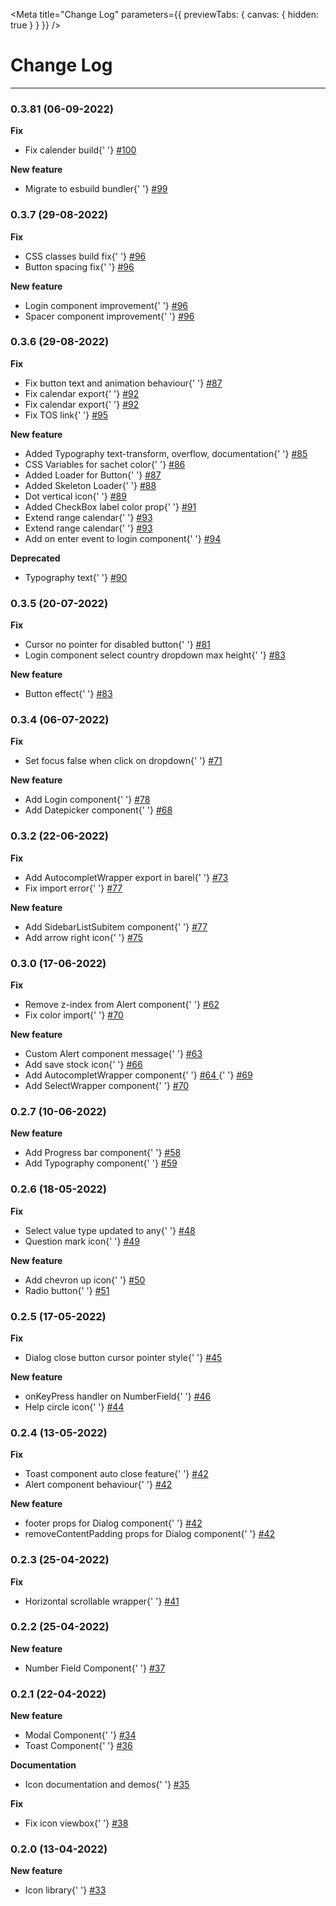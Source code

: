 
<Meta
  title="Change Log"
  parameters={{ previewTabs: { canvas: { hidden: true } } }}
/>

# Change Log

<hr />

### <strong>0.3.81 (06-09-2022)</strong>

<p>
  <strong>Fix</strong>
</p>
<ul>
  <li>
    Fix calender build{' '}
    <a href="https://github.com/bukuwarung/sachet/pull/100" target="_blank">
      #100
    </a>
  </li>
</ul>
<p>
  <strong>New feature</strong>
</p>
<ul>
  <li>
    Migrate to esbuild bundler{' '}
    <a href="https://github.com/bukuwarung/sachet/pull/99" target="_blank">
      #99
    </a>
  </li>
</ul>

### <strong>0.3.7 (29-08-2022)</strong>

<p>
  <strong>Fix</strong>
</p>
<ul>
  <li>
    CSS classes build fix{' '}
    <a href="https://github.com/bukuwarung/sachet/pull/96" target="_blank">
      #96
    </a>
  </li>
  <li>
    Button spacing fix{' '}
    <a href="https://github.com/bukuwarung/sachet/pull/96" target="_blank">
      #96
    </a>
  </li>
</ul>
<p>
  <strong>New feature</strong>
</p>
<ul>
  <li>
    Login component improvement{' '}
    <a href="https://github.com/bukuwarung/sachet/pull/96" target="_blank">
      #96
    </a>
  </li>
  <li>
    Spacer component improvement{' '}
    <a href="https://github.com/bukuwarung/sachet/pull/96" target="_blank">
      #96
    </a>
  </li>
</ul>

### <strong>0.3.6 (29-08-2022)</strong>

<p>
  <strong>Fix</strong>
</p>
<ul>
  <li>
    Fix button text and animation behaviour{' '}
    <a href="https://github.com/bukuwarung/sachet/pull/87" target="_blank">
      #87
    </a>
  </li>
  <li>
    Fix calendar export{' '}
    <a href="https://github.com/bukuwarung/sachet/pull/92" target="_blank">
      #92
    </a>
  </li>
  <li>
    Fix calendar export{' '}
    <a href="https://github.com/bukuwarung/sachet/pull/92" target="_blank">
      #92
    </a>
  </li>
  <li>
    Fix TOS link{' '}
    <a href="https://github.com/bukuwarung/sachet/pull/95" target="_blank">
      #95
    </a>
  </li>
</ul>
<p>
  <strong>New feature</strong>
</p>
<ul>
  <li>
    Added Typography text-transform, overflow, documentation{' '}
    <a href="https://github.com/bukuwarung/sachet/pull/85" target="_blank">
      #85
    </a>
  </li>
  <li>
    CSS Variables for sachet color{' '}
    <a href="https://github.com/bukuwarung/sachet/pull/86" target="_blank">
      #86
    </a>
  </li>
  <li>
    Added Loader for Button{' '}
    <a href="https://github.com/bukuwarung/sachet/pull/87" target="_blank">
      #87
    </a>
  </li>
  <li>
    Added Skeleton Loader{' '}
    <a href="https://github.com/bukuwarung/sachet/pull/88" target="_blank">
      #88
    </a>
  </li>
  <li>
    Dot vertical icon{' '}
    <a href="https://github.com/bukuwarung/sachet/pull/89" target="_blank">
      #89
    </a>
  </li>
  <li>
    Added CheckBox label color prop{' '}
    <a href="https://github.com/bukuwarung/sachet/pull/91" target="_blank">
      #91
    </a>
  </li>
  <li>
    Extend range calendar{' '}
    <a href="https://github.com/bukuwarung/sachet/pull/93" target="_blank">
      #93
    </a>
  </li>
  <li>
    Extend range calendar{' '}
    <a href="https://github.com/bukuwarung/sachet/pull/93" target="_blank">
      #93
    </a>
  </li>
  <li>
    Add on enter event to login component{' '}
    <a href="https://github.com/bukuwarung/sachet/pull/94" target="_blank">
      #94
    </a>
  </li>
</ul>
<p>
  <strong>Deprecated</strong>
  <ul>
    <li>
      Typography text{' '}
      <a href="https://github.com/bukuwarung/sachet/pull/90" target="_blank">
        #90
      </a>
    </li>
  </ul>
</p>

### <strong>0.3.5 (20-07-2022)</strong>

<p>
  <strong>Fix</strong>
</p>
<ul>
  <li>
    Cursor no pointer for disabled button{' '}
    <a href="https://github.com/bukuwarung/sachet/pull/81" target="_blank">
      #81
    </a>
  </li>
  <li>
    Login component select country dropdown max height{' '}
    <a href="https://github.com/bukuwarung/sachet/pull/83" target="_blank">
      #83
    </a>
  </li>
</ul>
<p>
  <strong>New feature</strong>
</p>
<ul>
  <li>
    Button effect{' '}
    <a href="https://github.com/bukuwarung/sachet/pull/83" target="_blank">
      #83
    </a>
  </li>
</ul>

### <strong>0.3.4 (06-07-2022)</strong>

<p>
  <strong>Fix</strong>
</p>
<ul>
  <li>
    Set focus false when click on dropdown{' '}
    <a href="https://github.com/bukuwarung/sachet/pull/71" target="_blank">
      #71
    </a>
  </li>
</ul>
<p>
  <strong>New feature</strong>
</p>
<ul>
  <li>
    Add Login component{' '}
    <a href="https://github.com/bukuwarung/sachet/pull/78" target="_blank">
      #78
    </a>
  </li>
  <li>
    Add Datepicker component{' '}
    <a href="https://github.com/bukuwarung/sachet/pull/68" target="_blank">
      #68
    </a>
  </li>
</ul>

### <strong>0.3.2 (22-06-2022)</strong>

<p>
  <strong>Fix</strong>
</p>
<ul>
  <li>
    Add AutocompletWrapper export in barel{' '}
    <a href="https://github.com/bukuwarung/sachet/pull/73" target="_blank">
      #73
    </a>
  </li>
  <li>
    Fix import error{' '}
    <a href="https://github.com/bukuwarung/sachet/pull/77" target="_blank">
      #77
    </a>
  </li>
</ul>
<p>
  <strong>New feature</strong>
</p>
<ul>
  <li>
    Add SidebarListSubitem component{' '}
    <a href="https://github.com/bukuwarung/sachet/pull/77" target="_blank">
      #77
    </a>
  </li>
  <li>
    Add arrow right icon{' '}
    <a href="https://github.com/bukuwarung/sachet/pull/75" target="_blank">
      #75
    </a>
  </li>
</ul>

### <strong>0.3.0 (17-06-2022)</strong>

<p>
  <strong>Fix</strong>
</p>
<ul>
  <li>
    Remove z-index from Alert component{' '}
    <a href="https://github.com/bukuwarung/sachet/pull/62" target="_blank">
      #62
    </a>
  </li>
  <li>
    Fix color import{' '}
    <a href="https://github.com/bukuwarung/sachet/pull/70" target="_blank">
      #70
    </a>
  </li>
</ul>
<p>
  <strong>New feature</strong>
</p>
<ul>
  <li>
    Custom Alert component message{' '}
    <a href="https://github.com/bukuwarung/sachet/pull/63" target="_blank">
      #63
    </a>
  </li>
  <li>
    Add save stock icon{' '}
    <a href="https://github.com/bukuwarung/sachet/pull/66" target="_blank">
      #66
    </a>
  </li>
  <li>
    Add AutocompletWrapper component{' '}
    <a href="https://github.com/bukuwarung/sachet/pull/64" target="_blank">
      #64
    </a>{' '}
    <a href="https://github.com/bukuwarung/sachet/pull/69" target="_blank">
      #69
    </a>
  </li>
  <li>
    Add SelectWrapper component{' '}
    <a href="https://github.com/bukuwarung/sachet/pull/70" target="_blank">
      #70
    </a>
  </li>
</ul>

### <strong>0.2.7 (10-06-2022)</strong>

<p>
  <strong>New feature</strong>
</p>
<ul>
  <li>
    Add Progress bar component{' '}
    <a href="https://github.com/bukuwarung/sachet/pull/58" target="_blank">
      #58
    </a>
  </li>
  <li>
    Add Typography component{' '}
    <a href="https://github.com/bukuwarung/sachet/pull/59" target="_blank">
      #59
    </a>
  </li>
</ul>

### <strong>0.2.6 (18-05-2022)</strong>

<p>
  <strong>Fix</strong>
</p>
<ul>
  <li>
    Select value type updated to any{' '}
    <a href="https://github.com/bukuwarung/sachet/pull/48" target="_blank">
      #48
    </a>
  </li>
  <li>
    Question mark icon{' '}
    <a href="https://github.com/bukuwarung/sachet/pull/49" target="_blank">
      #49
    </a>
  </li>
</ul>
<p>
  <strong>New feature</strong>
</p>
<ul>
  <li>
    Add chevron up icon{' '}
    <a href="https://github.com/bukuwarung/sachet/pull/50" target="_blank">
      #50
    </a>
  </li>
  <li>
    Radio button{' '}
    <a href="https://github.com/bukuwarung/sachet/pull/51" target="_blank">
      #51
    </a>
  </li>
</ul>

### <strong>0.2.5 (17-05-2022)</strong>

<p>
  <strong>Fix</strong>
</p>
<ul>
  <li>
    Dialog close button cursor pointer style{' '}
    <a href="https://github.com/bukuwarung/sachet/pull/45" target="_blank">
      #45
    </a>
  </li>
</ul>
<p>
  <strong>New feature</strong>
</p>
<ul>
  <li>
    onKeyPress handler on NumberField{' '}
    <a href="https://github.com/bukuwarung/sachet/pull/46" target="_blank">
      #46
    </a>
  </li>
  <li>
    Help circle icon{' '}
    <a href="https://github.com/bukuwarung/sachet/pull/44" target="_blank">
      #44
    </a>
  </li>
</ul>

### <strong>0.2.4 (13-05-2022)</strong>

<p>
  <strong>Fix</strong>
</p>
<ul>
  <li>
    Toast component auto close feature{' '}
    <a href="https://github.com/bukuwarung/sachet/pull/42" target="_blank">
      #42
    </a>
  </li>
  <li>
    Alert component behaviour{' '}
    <a href="https://github.com/bukuwarung/sachet/pull/42" target="_blank">
      #42
    </a>
  </li>
</ul>
<p>
  <strong>New feature</strong>
</p>
<ul>
  <li>
    footer props for Dialog component{' '}
    <a href="https://github.com/bukuwarung/sachet/pull/42" target="_blank">
      #42
    </a>
  </li>
  <li>
    removeContentPadding props for Dialog component{' '}
    <a href="https://github.com/bukuwarung/sachet/pull/42" target="_blank">
      #42
    </a>
  </li>
</ul>

### <strong>0.2.3 (25-04-2022)</strong>

<p>
  <strong>Fix</strong>
</p>
<ul>
  <li>
    Horizontal scrollable wrapper{' '}
    <a href="https://github.com/bukuwarung/sachet/pull/41" target="_blank">
      #41
    </a>
  </li>
</ul>

### <strong>0.2.2 (25-04-2022)</strong>

<p>
  <strong>New feature</strong>
</p>
<ul>
  <li>
    Number Field Component{' '}
    <a href="https://github.com/bukuwarung/sachet/pull/37" target="_blank">
      #37
    </a>
  </li>
</ul>

### <strong>0.2.1 (22-04-2022)</strong>

<p>
  <strong>New feature</strong>
</p>
<ul>
  <li>
    Modal Component{' '}
    <a href="https://github.com/bukuwarung/sachet/pull/34" target="_blank">
      #34
    </a>
  </li>
  <li>
    Toast Component{' '}
    <a href="https://github.com/bukuwarung/sachet/pull/36" target="_blank">
      #36
    </a>
  </li>
</ul>
<p>
  <strong>Documentation</strong>
</p>
<ul>
  <li>
    Icon documentation and demos{' '}
    <a href="https://github.com/bukuwarung/sachet/pull/35" target="_blank">
      #35
    </a>
  </li>
</ul>
<p>
  <strong>Fix</strong>
</p>
<ul>
  <li>
    Fix icon viewbox{' '}
    <a href="https://github.com/bukuwarung/sachet/pull/38" target="_blank">
      #38
    </a>
  </li>
</ul>

### <strong>0.2.0 (13-04-2022)</strong>

<p>
  <strong>New feature</strong>
</p>
<ul>
  <li>
    Icon library{' '}
    <a href="https://github.com/bukuwarung/sachet/pull/33" target="_blank">
      #33
    </a>
  </li>
</ul>
